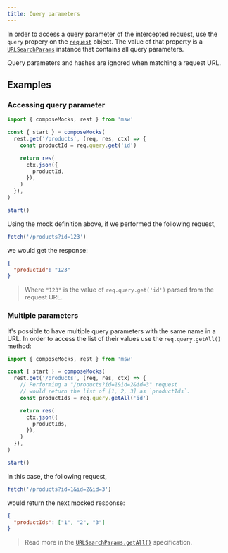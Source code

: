 ```yaml
---
title: Query parameters
---
```


In order to access a query parameter of the intercepted request, use the `query` propery on the [`request`](/docs/basics/response-resolver/request) object. The value of that property is a [`URLSearchParams`](https://developer.mozilla.org/en-US/docs/Web/API/URLSearchParams) instance that contains all query parameters.

<Hint mode="warning">
  Query parameters and hashes are ignored when matching a request URL.
</Hint>

## Examples

### Accessing query parameter

```js
import { composeMocks, rest } from 'msw'

const { start } = composeMocks(
  rest.get('/products', (req, res, ctx) => {
    const productId = req.query.get('id')

    return res(
      ctx.json({
        productId,
      }),
    )
  }),
)

start()
```

Using the mock definition above, if we performed the following request,

```js
fetch('/products?id=123')
```

we would get the response:

```json
{
  "productId": "123"
}
```

> Where `"123"` is the value of `req.query.get('id')` parsed from the request URL.

### Multiple parameters

It's possible to have multiple query parameters with the same name in a URL. In order to access the list of their values use the `req.query.getAll()` method:

```js
import { composeMocks, rest } from 'msw'

const { start } = composeMocks(
  rest.get('/products', (req, res, ctx) => {
    // Performing a "/products?id=1&id=2&id=3" request
    // would return the list of [1, 2, 3] as `productIds`.
    const productIds = req.query.getAll('id')

    return res(
      ctx.json({
        productIds,
      }),
    )
  }),
)

start()
```

In this case, the following request,

```js
fetch('/products?id=1&id=2&id=3')
```

would return the next mocked response:

```json
{
  "productIds": ["1", "2", "3"]
}
```

> Read more in the [`URLSearchParams.getAll()`](https://developer.mozilla.org/en-US/docs/Web/API/URLSearchParams/getAll) specification.
